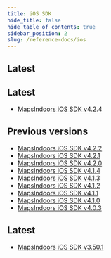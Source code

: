 ```yaml
---
title: iOS SDK
hide_title: false
hide_table_of_contents: true
sidebar_position: 2
slug: /reference-docs/ios
---
```



## Latest

<Tabs>
<TabItem value="v4" label="iOS SDK V4" default>

## Latest
* [MapsIndoors iOS SDK v4.2.4](https://app.mapsindoors.com/mapsindoors/reference/ios/4.2.4/documentation/mapsindoors/)

## Previous versions
* [MapsIndoors iOS SDK v4.2.2](https://app.mapsindoors.com/mapsindoors/reference/ios/4.2.2/documentation/mapsindoors/)
* [MapsIndoors iOS SDK v4.2.1](https://app.mapsindoors.com/mapsindoors/reference/ios/4.2.1/documentation/mapsindoors/)
* [MapsIndoors iOS SDK v4.2.0](https://app.mapsindoors.com/mapsindoors/reference/ios/4.2.0/documentation/mapsindoors/)
* [MapsIndoors iOS SDK v4.1.4](https://app.mapsindoors.com/mapsindoors/reference/ios/4.1.4/documentation/mapsindoors/)
* [MapsIndoors iOS SDK v4.1.3](https://app.mapsindoors.com/mapsindoors/reference/ios/4.1.3/documentation/mapsindoors/)
* [MapsIndoors iOS SDK v4.1.2](https://app.mapsindoors.com/mapsindoors/reference/ios/4.1.2/documentation/mapsindoors/)
* [MapsIndoors iOS SDK v4.1.1](https://app.mapsindoors.com/mapsindoors/reference/ios/4.1.1/documentation/mapsindoors/)
* [MapsIndoors iOS SDK v4.1.0](https://app.mapsindoors.com/mapsindoors/reference/ios/4.1.0/documentation/mapsindoors/)
* [MapsIndoors iOS SDK v4.0.3](https://app.mapsindoors.com/mapsindoors/reference/ios/v4-doc/documentation/mapsindoors/)

</TabItem>
<TabItem value="v3" label="iOS SDK V3">

## Latest
* [MapsIndoors iOS SDK v3.50.1](https://app.mapsindoors.com/mapsindoors/reference/ios/v3/classes.html)

</TabItem>
</Tabs>
